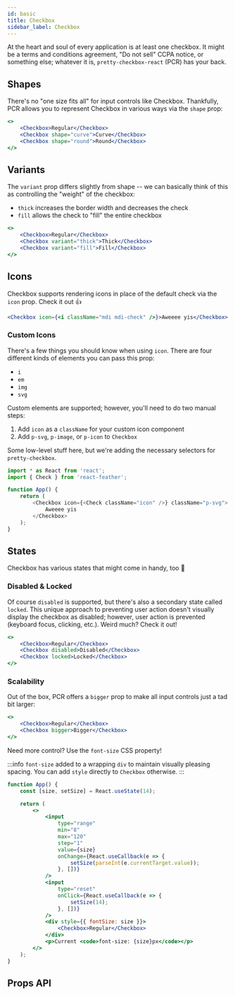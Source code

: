 ```yaml
---
id: basic
title: Checkbox
sidebar_label: Checkbox
---
```



At the heart and soul of every application is at least one checkbox. It might be a terms and conditions agreement, "Do not sell" CCPA notice, or something else; whatever it is, `pretty-checkbox-react` (PCR) has your back.

## Shapes

There's no "one size fits all" for input controls like Checkbox. Thankfully, PCR allows you to represent Checkbox in various ways via the `shape` prop:

```jsx live
<>
    <Checkbox>Regular</Checkbox>
    <Checkbox shape="curve">Curve</Checkbox>
    <Checkbox shape="round">Round</Checkbox>
</>
```

## Variants

The `variant` prop differs slightly from shape -- we can basically think of this as controlling the "weight" of the checkbox:

-   `thick` increases the border width and decreases the check
-   `fill` allows the check to "fill" the entire checkbox

```jsx live
<>
    <Checkbox>Regular</Checkbox>
    <Checkbox variant="thick">Thick</Checkbox>
    <Checkbox variant="fill">Fill</Checkbox>
</>
```

## Icons

Checkbox supports rendering icons in place of the default check via the `icon` prop. Check it out :+1:

```jsx live
<Checkbox icon={<i className="mdi mdi-check" />}>Aweeee yis</Checkbox>
```

### Custom Icons

There's a few things you should know when using `icon`. There are four different kinds of elements you can pass this prop:

-   `i`
-   `em`
-   `img`
-   `svg`

Custom elements are supported; however, you'll need to do two manual steps:

1. Add `icon` as a `className` for your custom icon component
2. Add `p-svg`, `p-image`, or `p-icon` to `Checkbox`

Some low-level stuff here, but we're adding the necessary selectors for `pretty-checkbox`.

```js
import * as React from 'react';
import { Check } from 'react-feather';

function App() {
    return (
        <Checkbox icon={<Check className="icon" />} className="p-svg">
            Aweeee yis
        </Checkbox>
    );
}
```

## States

Checkbox has various states that might come in handy, too :wrench:

### Disabled &amp; Locked

Of course `disabled` is supported, but there's also a secondary state called `locked`. This unique approach to preventing user action doesn't visually display the checkbox as disabled; however, user action is prevented (keyboard focus, clicking, etc.). Weird much? Check it out!

```jsx live
<>
    <Checkbox>Regular</Checkbox>
    <Checkbox disabled>Disabled</Checkbox>
    <Checkbox locked>Locked</Checkbox>
</>
```

### Scalability

Out of the box, PCR offers a `bigger` prop to make all input controls just a tad bit larger:

```jsx live
<>
    <Checkbox>Regular</Checkbox>
    <Checkbox bigger>Bigger</Checkbox>
</>
```

Need more control? Use the `font-size` CSS property!

:::info
`font-size` added to a wrapping `div` to maintain visually pleasing spacing. You can add `style` directly to `Checkbox` otherwise.
:::

```jsx live
function App() {
    const [size, setSize] = React.useState(14);

    return (
        <>
            <input
                type="range"
                min="8"
                max="120"
                step="1"
                value={size}
                onChange={React.useCallback(e => {
                    setSize(parseInt(e.currentTarget.value));
                }, [])}
            />
            <input
                type="reset"
                onClick={React.useCallback(e => {
                    setSize(14);
                }, [])}
            />
            <div style={{ fontSize: size }}>
                <Checkbox>Regular</Checkbox>
            </div>
            <p>Current <code>font-size: {size}px</code></p>
        </>
    );
}
```

## Props API

<PropsTable displayName="Checkbox" />
